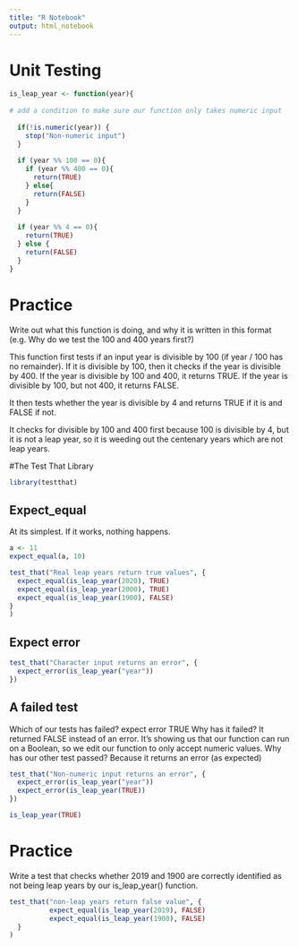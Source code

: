 ```yaml
---
title: "R Notebook"
output: html_notebook
---
```


# Unit Testing

```r
is_leap_year <- function(year){
  
# add a condition to make sure our function only takes numeric input
  
  if(!is.numeric(year)) {
    stop("Non-numeric input")
  }
  
  if (year %% 100 == 0){
    if (year %% 400 == 0){
      return(TRUE)
    } else{
      return(FALSE)
    }
  } 
  
  if (year %% 4 == 0){
    return(TRUE)
  } else {
    return(FALSE)
  }
}
```

# Practice
Write out what this function is doing, and why it is written in this format (e.g. Why do we test the 100 and 400 years first?)

This function first tests if an input year is divisible by 100 (if year / 100 has no remainder).
If it is divisible by 100, then it checks if the year is divisible by 400.
If the year is divisible by 100 and 400, it returns TRUE.
If the year is divisible by 100, but not 400, it returns FALSE.

It then tests whether the year is divisible by 4 and returns TRUE if it is and FALSE if not.

It checks for divisible by 100 and 400 first because 100 is divisible by 4, but it is not a leap year, so it is weeding out the centenary years which are not leap years.

#The Test That Library

```r
library(testthat)
```

## Expect_equal

At its simplest. If it works, nothing happens. 
```r
a <- 11
expect_equal(a, 10)
```

```r
test_that("Real leap years return true values", {
  expect_equal(is_leap_year(2020), TRUE)
  expect_equal(is_leap_year(2000), TRUE)
  expect_equal(is_leap_year(1900), FALSE)
}
)
```


## Expect error

```r
test_that("Character input returns an error", {
  expect_error(is_leap_year("year"))
})
```

## A failed test
Which of our tests has failed? expect error TRUE
Why has it failed? It returned FALSE instead of an error.
It's showing us that our function can run on a Boolean, so we edit our function to only accept numeric values.
Why has our other test passed? Because it returns an error (as expected)

```r
test_that("Non-numeric input returns an error", {
  expect_error(is_leap_year("year"))
  expect_error(is_leap_year(TRUE))
})
```

```r
is_leap_year(TRUE)
```

# Practice

Write a test that checks whether 2019 and 1900 are correctly identified as not being leap years by our is_leap_year() function.

```r
test_that("non-leap years return false value", {
          expect_equal(is_leap_year(2019), FALSE)
          expect_equal(is_leap_year(1900), FALSE)
  }
)
```

